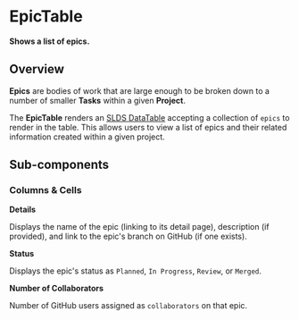 
<Meta title="Epics/Table/Intro" />

# EpicTable

**Shows a list of epics.**

## Overview

**Epics** are bodies of work that are large enough to be broken down to a number
of smaller **Tasks** within a given **Project**.

The **EpicTable** renders an [SLDS
DataTable](https://react.lightningdesignsystem.com/components/data-tables/)
accepting a collection of `epics` to render in the table. This allows users to
view a list of epics and their related information created within a given
project.

<Story id="epics-table-component--component" />

## Sub-components

### Columns & Cells

**Details**

Displays the name of the epic (linking to its detail page), description (if
provided), and link to the epic's branch on GitHub (if one exists).

**Status**

Displays the epic's status as `Planned`, `In Progress`, `Review`, or `Merged`.

**Number of Collaborators**

Number of GitHub users assigned as `collaborators` on that epic.
